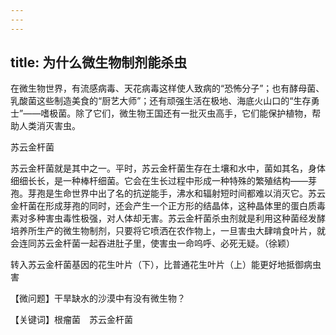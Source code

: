 ```yaml
---
---
---
```

title: 为什么微生物制剂能杀虫
---




在微生物世界，有流感病毒、天花病毒这样使人致病的“恐怖分子”；也有酵母菌、乳酸菌这些制造美食的“厨艺大师”；还有顽强生活在极地、海底火山口的“生存勇士”——嗜极菌。除了它们，微生物王国还有一批灭虫高手，它们能保护植物，帮助人类消灭害虫。

苏云金杆菌



苏云金杆菌就是其中之一。平时，苏云金杆菌生存在土壤和水中，菌如其名，身体细细长长，是一种棒杆细菌。它会在生长过程中形成一种特殊的繁殖结构——芽孢。芽孢是生命世界中出了名的抗逆能手，沸水和辐射短时间都难以消灭它。苏云金杆菌在形成芽孢的同时，还会产生一个正方形的结晶体，这种晶体里的蛋白质毒素对多种害虫毒性极强，对人体却无害。苏云金杆菌杀虫剂就是利用这种菌经发酵培养所生产的微生物制剂，只要将它喷洒在农作物上，一旦害虫大肆啃食叶片，就会连同苏云金杆菌一起吞进肚子里，使害虫一命呜呼、必死无疑。（徐颖）

转入苏云金杆菌基因的花生叶片（下），比普通花生叶片（上）能更好地抵御病虫害





【微问题】干旱缺水的沙漠中有没有微生物？

【关键词】根瘤菌　苏云金杆菌